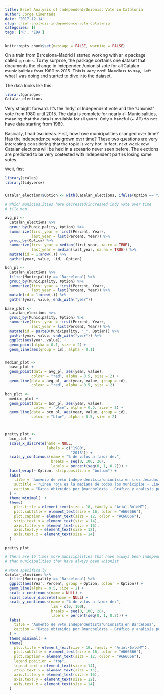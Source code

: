 ```yaml
---
title: Brief Analysis of Independent/Unionist Vote in Catalonia
author: Jorge Cimentada
date: '2017-12-14'
slug: brief-analysis-independence-vote-catalonia
categories: []
tags: ['R', 'EDA']
---
```

```r
knitr::opts_chunk$set(message = FALSE, warning = FALSE)
```

On a train from Barcelona-Madrid I started working with an `R` package called `ggrides`. To my surprise, the package contains one dataset that documents the change in independent/unionist vote for all Catalan municipalities from 1980 to 2015. This is very cool! Needless to say, I left what I was doing and started to dive into the dataset.

The data looks like this:

```r
library(ggridges)
Catalan_elections
```

Very straight forward. It's the 'Indy' or Independent vote and the 'Unionist' vote from 1980 until 2015. The data is complete for nearly all Municipalities, meaning that the data is available for all years. Only a handful (~ 40) do not have data starting from 1980.

Basically, I had two ideas. First, how have municipalities changed over time? Has the independence vote grown over time? These two questions are very interesting considering that the topic is very hot. In fact, next week new Catalan elections will be held in a scenario never seen before. The elections are predicted to be very contested with Independent parties losing some votes.

Well, first

```r
library(scales)
library(tidyverse)


Catalan_elections$Option <- with(Catalan_elections, ifelse(Option == "Indy", "Independencia", "Union"))

# Which municipalities have decreased/increased indy vote over time
# tile map

avg_pl <-
  Catalan_elections %>%
  group_by(Municipality, Option) %>%
  summarize(first_year = first(Percent, Year),
            last_year = last(Percent, Year)) %>%
  group_by(Option) %>%
  summarize(first_year = median(first_year, na.rm = TRUE),
            last_year = median(last_year, na.rm = TRUE)) %>%
  mutate(id = 1:nrow(.)) %>%
  gather(year, value, -id, -Option)

bcn_pl <-
  Catalan_elections %>%
  filter(Municipality == "Barcelona") %>%
  group_by(Municipality, Option) %>%
  summarize(first_year = first(Percent, Year),
            last_year = last(Percent, Year)) %>%
  mutate(id = 1:nrow(.)) %>%
  gather(year, value, ends_with("year"))

base_plot <-
  Catalan_elections %>%
  group_by(Municipality, Option) %>%
  summarize(first_year = first(Percent, Year),
            last_year = last(Percent, Year)) %>%
  mutate(id = paste0(Municipality, "_", Option)) %>%
  gather(year, value, ends_with("year")) %>%
  ggplot(aes(year, value)) +
  geom_point(alpha = 0.1, size = 2) +
  geom_line(aes(group = id), alpha = 0.1)


median_plot <-
  base_plot +
  geom_point(data = avg_pl, aes(year, value),
            colour = "red", alpha = 0.5, size = 2) +
  geom_line(data = avg_pl, aes(year, value, group = id),
            colour = "red", alpha = 0.5, size = 2)

bcn_plot <-
  median_plot +
  geom_point(data = bcn_pl, aes(year, value),
             colour = "blue", alpha = 0.5, size = 2) +
  geom_line(data = bcn_pl, aes(year, value, group = id),
            colour = "blue", alpha = 0.5, size = 2)



pretty_plot <-
  bcn_plot +
  scale_x_discrete(name = NULL,
                   labels = c("1980",
                              "2015")) +
  scale_y_continuous(name = "% de votos a favor de:",
                     breaks = seq(0, 100, 20),
                     labels = percent(seq(0, 1, 0.2))) +
  facet_wrap(~ Option, strip.position = "bottom") +
  labs(
    title = "Aumento de voto independentista/unionista en tres decadas",
    subtitle = "Linea roja es la mediana de todos los municipios - Linea azul es Barcelona",
    caption = "Datos obtenidos por @marcbeldata - Gráfico y análisis por @cimentadaj"
  ) +
  theme_minimal() +
  theme(
    plot.title = element_text(size = 18, family = "Arial-BoldMT"),
    plot.subtitle = element_text(size = 16, color = "#666666"),
    plot.caption = element_text(size = 12, color = "#666666"),
    strip.text.x = element_text(size = 14),
    axis.title.y = element_text(size = 16),
    axis.text.y = element_text(size = 12),
    axis.text.x = element_text(size = 14)
  )

pretty_plot

# There are 16 times more municipalities that have always been independent
# than municipalities that have always been unionist

```


```r
# More specifically
Catalan_elections %>%
  filter(Municipality == "Barcelona") %>%
  ggplot(aes(Year, Percent, group = Option, colour = Option)) +
  geom_line(alpha = 0.5, size = 2) +
  scale_x_continuous(name = NULL) +
  scale_colour_discrete(name = NULL) +
  scale_y_continuous(name = "% de votos a favor de:",
                     lim = c(0, 100),
                     breaks = seq(0, 100, 20),
                     labels = percent(seq(0, 1, 0.2))) +
  labs(
    title = "Aumento de voto independentista/unionista en Barcelona",
    caption = "Datos obtenidos por @marcbeldata - Gráfico y análisis por @cimentadaj"
  ) +
  theme_minimal() +
  theme(
    plot.title = element_text(size = 18, family = "Arial-BoldMT"),
    plot.subtitle = element_text(size = 16, color = "#666666"),
    plot.caption = element_text(size = 12, color = "#666666"),
    legend.position = "top",
    legend.text = element_text(size = 14),
    strip.text.x = element_text(size = 14),
    axis.title.y = element_text(size = 16),
    axis.text.y = element_text(size = 12),
    axis.text.x = element_text(size = 14)
  )
```